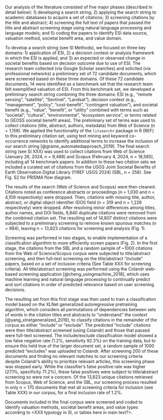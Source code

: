 Our analysis of the literature consisted of five major phases (described in detail below): 1) developing a search string; 2) applying the search string to academic databases to acquire a set of citations; 3) screening citations by the title and abstract; 4) screening the full text of papers that passed the title and abstract screening stage using natural language processing and language models; and 5) coding the papers to identify ESI data source, valuation method, societal benefit area, and value domain.

To develop a search string (see SI Methods), we focused on three key domains: 1) application of ESI, 2) a decision context or analysis framework in which the ESI is applied, and 3) an expected or observed change in societal benefits based on decision outcome due to use of ESI. The research team collected (via Google Scholar searches) and solicited (via professional networks) a preliminary set of 72 candidate documents, which were screened based on these three domains. Of these 72 candidate documents, 14 were identified as a benchmark set that the research team felt exemplified valuation of ESI. From this benchmark set, we developed a preliminary search string combining the three domains: ESI (e.g., "remote sensing", "satellite", "Sentinel", "Landsat"), decision context (e.g., "management", "policy", "cost-benefit", "contingent valuation"), and societal benefit (e.g., "value", "benefit", or "utility" combined with terms such as "societal", "cultural", "environmental", "ecosystem service", or terms related to GEOSS societal benefit areas). The preliminary set of terms was used to collect citations (title, abstract, authors, metadata) from Web of Science (n = 1,158). We applied the functionality of the `litsearchr` package in R (REF) to this preliminary citation set, using text mining and keyword co-occurrence networks to identify additional terms to increase the inclusion of our search string [@grame_automatedapproach_2019]. The final search string (see SI XXX) was used to collect citations from Web of Science (January 26, 2024, n = 9,488) and Scopus (February 4, 2024, n = 18,585), including all 14 benchmark papers. In addition to these two citation sets we included a curated set of citations from the USGS Joint Societal Benefits of Earth Observation Digital Library (!!!REF USGS 2024) (SBL, n = 258). See Fig. S2 for PRISMA flow diagram.

The results of the search (Web of Science and Scopus) were then cleaned. Citations noted as conference abstracts or proceedings (n = 1,030 and n = 4,109 respectively) were dropped. Then, citations with missing title, author, abstract, or digital object identifier (DOI) field (n = 319 and n = 1,226 respectively) were dropped. After resolving minor differences among titles, author names, and DOI fields, 6,840 duplicate citations were removed from the combined citation set. The resulting set of 14,807 distinct citations were subjected to a preliminary screening to remove known spurious matches (n = 984), leaving n = 13,823 citations for screening and analysis (Fig. 1).

Screening was performed in two stages, to enable implementation of a classification algorithm to more efficiently screen papers (Fig. 2). In the first stage, the citations from the SBL and a random sample of ~1000 citations from the Web of Science/Scopus corpus were subjected to title/abstract screening, and then full-text screening on the title/abstract "include" papers, based on a set of inclusion criteria (See Table XXX for screening criteria). All title/abstract screening was performed using the Colandr web-based screening application [@cheng_usingmachine_2018], which uses machine learning and natural language processing to continually predict and sort citations in order of predicted relevance based on user screening decisions.

The resulting set from this first stage was then used to train a classification model based on the XLNet generalized autoregressive pretraining algorithm, which considers all permutations of dependencies between sets of words in the citation titles and abstracts to "understand" the context [@yang_xlnetgeneralized_2019], to classify citations in the remainder of the corpus as either "include" or "exclude". The predicted "include" citations were then title/abstract screened (using Colandr) and those that passed were full-text screened. The include/exclude classification model showed a low false negative rate (1.2%, sensitivity 92.3%) on the training data, but to ensure this held true of the larger document set, a random sample of 1000 predicted "excludes" was uploaded to Colandr. After screening 200 of these documents and finding no relevant matches to our screening criteria despite Colandr’s ability to prioritize relevant articles, this screening phase was stopped early. While the classifier’s false positive rate was higher (27.1%, specificity 71.2%), these false positives were subject to title/abstract screening so were not a concern. Of the 13,823 unique citations retrieved from Scopus, Web of Science, and the SBL, our screening process resulted in only n = 170 documents that met all screening criteria for inclusion (see Table XXX) in our corpus, for a final inclusion rate of 1.2%.


Documents included in the final corpus were screened and coded to identify valuation methods, societal benefit areas, and value types according to <XXX typology in SI, or tables here in main text?>.
